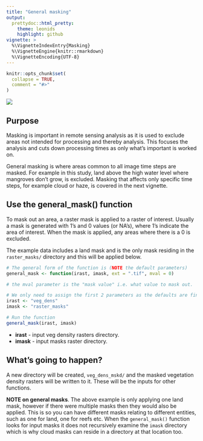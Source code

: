 ```yaml
---
title: "General masking"
output: 
  prettydoc::html_pretty:
    theme: leonids
    highlight: github
vignette: >
  %\VignetteIndexEntry{Masking}
  %\VignetteEngine{knitr::rmarkdown}
  %\VignetteEncoding{UTF-8}
---
```


```r
knitr::opts_chunk$set(
  collapse = TRUE,
  comment = "#>"
)
```

![](plots/tree_logo_small.png)

## Purpose
Masking is important in remote sensing analysis as it is used to exclude 
areas not intended for processing and thereby analysis. This focuses the analysis 
and cuts down processing times as only what's important is worked on.

General masking is where areas common to all image time steps are masked. For example in 
this study, land above the high water level where mangroves don't grow, is 
excluded. Masking that affects only specific time steps, for example cloud or haze, is 
covered in the next vignette.

## Use the general_mask() function
To mask out an area, a raster mask is applied to a raster of interest. Usually a 
mask is generated with 1's and 0 values (or NA's), where 1's indicate the area of 
interest. When the mask is applied, any areas where there is a 0 is excluded.

The example data includes a land mask and is the only mask residing in the 
`raster_masks/` directory and this will be applied below. 
```r
# The general form of the function is (NOTE the default parameters)
general_mask <- function(irast, imask, ext = ".tif", mval = 0)

# the mval parameter is the "mask value" i.e. what value to mask out.

# We only need to assign the first 2 parameters as the defaults are fine
irast <- "veg_dens"
imask <- "raster_masks"

# Run the function
general_mask(irast, imask)
```

* **irast** - input veg density rasters directory.
* **imask** - input masks raster directory.

## What's going to happen?
A new directory will be created, `veg_dens_mskd/` and the masked 
vegetation density rasters will be written to it. These will be the inputs for 
other functions.

**NOTE on general masks**. The above example is only applying one land mask, 
however if there were multiple masks then they would also be applied. This is so 
you can have different masks relating to different entities, such as one for land, 
one for reefs etc. When the `general_mask()` function looks for input masks it does 
not recursively examine the `imask` directory which is why cloud masks can reside 
in a directory at that location too. 
